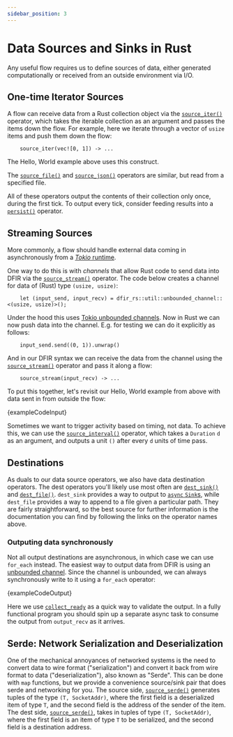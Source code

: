 ```yaml
---
sidebar_position: 3
---
```


# Data Sources and Sinks in Rust
Any useful flow requires us to define sources of data, either generated computationally or received from
an outside environment via I/O.

## One-time Iterator Sources
A flow can receive data from a Rust collection object via the [`source_iter()`](./surface_ops_gen.md#source_iter) operator, which takes the
iterable collection as an argument and passes the items down the flow.
For example, here we iterate through a vector of `usize` items and push them down the flow:
```rust,ignore
    source_iter(vec![0, 1]) -> ...
```
The Hello, World example above uses this construct. 

The [`source_file()`](./surface_ops_gen.md#source_file) and [`source_json()`](./surface_ops_gen.md#source_json) operators are similar, but read from a specified file.

All of these operators output the contents of their collection only once, during the first tick.
To output every tick, consider feeding results into a [`persist()`](./surface_ops_gen.md#persist) 
operator.

## Streaming Sources
More commonly, a flow should handle external data coming in asynchronously from a [_Tokio_ runtime](https://tokio.rs/tokio/tutorial).

One way to do this is with _channels_ that allow Rust code to send data into DFIR via the [`source_stream()`](./surface_ops_gen.md#source_stream) operator.
The code below creates a channel for data of (Rust) type `(usize, usize)`:
```rust,ignore
    let (input_send, input_recv) = dfir_rs::util::unbounded_channel::<(usize, usize)>();
```
Under the hood this uses [Tokio unbounded channels](https://docs.rs/tokio/latest/tokio/sync/mpsc/fn.unbounded_channel.html).
Now in Rust we can now push data into the channel. E.g. for testing we can do
it explicitly as follows:
```rust,ignore
    input_send.send((0, 1)).unwrap()
```
And in our DFIR syntax we can receive the data from the channel using the [`source_stream()`](./surface_ops_gen.md#source_stream) operator and
pass it along a flow:
```rust,ignore
    source_stream(input_recv) -> ...
```

To put this together, let's revisit our Hello, World example from above with data sent
in from outside the flow:

<CodeBlock language="rust" showLineNumbers>{exampleCodeInput}</CodeBlock>

Sometimes we want to trigger activity based on timing, not data. To achieve this, we can use the [`source_interval()`](./surface_ops_gen.md#source_interval) operator, which takes a `Duration` `d` as an argument, and outputs a unit `()` after every `d` units of time pass.

## Destinations
As duals to our data source operators, we also have data destination operators. The dest operators you'll likely use
most often are [`dest_sink()`](./surface_ops_gen.md#dest_sink) and [`dest_file()`](./surface_ops_gen.md#dest_file).
`dest_sink` provides a way to output to [`async` `Sink`s](https://docs.rs/futures/latest/futures/sink/trait.Sink.html),
while `dest_file` provides a way to append to a file given a particular path.
They are fairly straightforward, so the best source for further information is the documentation you can find by following the links on the operator names above.

### Outputing data synchronously
Not all output destinations are asynchronous, in which case we can use `for_each` instead.
The easiest way to output data from DFIR is using an [unbounded channel](https://docs.rs/dfir_rs/latest/dfir_rs/util/fn.unbounded_channel.html).
Since the channel is unbounded, we can always synchronously write to it using a `for_each` operator:

<CodeBlock language="rust" showLineNumbers>{exampleCodeOutput}</CodeBlock>

Here we use [`collect_ready`](https://docs.rs/dfir_rs/latest/dfir_rs/util/fn.collect_ready.html)
as a quick way to validate the output. In a fully functional program you should spin up a separate async task to consume the output from `output_recv` as it arrives.

## Serde: Network Serialization and Deserialization
One of the mechanical annoyances of networked systems is the need to convert data to wire format ("serialization") and convert it back from wire format to data ("deserialization"),
also known as "Serde".
This can be done with `map` functions, but we provide a convenience source/sink pair that does serde and networking for you. 
The source side, [`source_serde()`](./surface_ops_gen.md#source_serde) generates tuples of the type `(T, SocketAddr)`, 
where the first field is a deserialized item of type `T`, and the second field is the address of the sender of the item.
The dest side, [`source_serde()`](./surface_ops_gen.md#source_serde), takes in tuples of type `(T, SocketAddr)`,
where the first field is an item of type `T` to be serialized, and the second field is a destination address.

